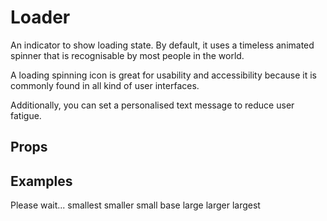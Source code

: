 

# Loader

<AssetCard className='float-right margin' component={Loader} />

An indicator to show loading state. By default, it uses a timeless animated spinner that is recognisable by most people in the world.

A loading spinning icon is great for usability and accessibility because it is commonly found in all kind of user interfaces.

Additionally, you can set a personalised text message to reduce user fatigue.

## Props

<PropsTable component={Loader} />

## Examples
<CodeExample>
  <Loader />
</CodeExample>

<CodeExample desc='Blinking Loading Text'>
  <View fill style={{minHeight: 160}}>
    <Loader>Please wait...</Loader>
  </View>
</CodeExample>

<CodeExample desc='Loading Spinner Sizes'>
  <View style={style}>
    <Loader size='smallest'>smallest</Loader>
  </View>
  <View style={style}>
    <Loader size='smaller'>smaller</Loader>
  </View>
  <View style={style}>
    <Loader size='small'>small</Loader>
  </View>
  <View style={style}>
    <Loader>base</Loader>
  </View>
  <View style={style}>
    <Loader size='large'>large</Loader>
  </View>
  <View style={style}>
    <Loader size='larger'>larger</Loader>
  </View>
  <View style={style}>
    <Loader size='largest'>largest</Loader>
  </View>
</CodeExample>

<CodeExample desc='Custom Loader style'>
  <Loader iconClass='color-primary' />
</CodeExample>
